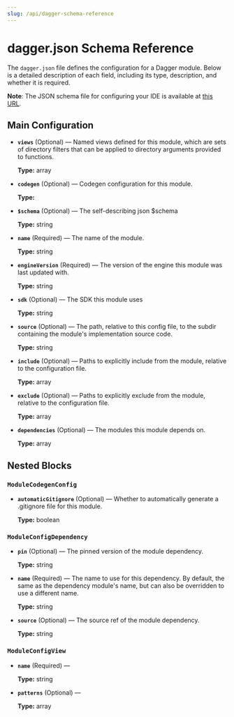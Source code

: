 ```yaml
---
slug: /api/dagger-schema-reference
---
```


# dagger.json Schema Reference

The `dagger.json` file defines the configuration for a Dagger module. Below is a detailed description of each field, including its type, description, and whether it is required.

**Note**: The JSON schema file for configuring your IDE is available at [this URL](https://docs.dagger.io/reference/dagger.schema.json).

## Main Configuration

- **`views`** (Optional) — Named views defined for this module, which are sets of directory filters that can be applied to directory arguments provided to functions.

  **Type:** array

- **`codegen`** (Optional) — Codegen configuration for this module.

  **Type:** 

- **`$schema`** (Optional) — The self-describing json $schema

  **Type:** string

- **`name`** (Required) — The name of the module.

  **Type:** string

- **`engineVersion`** (Required) — The version of the engine this module was last updated with.

  **Type:** string

- **`sdk`** (Optional) — The SDK this module uses

  **Type:** string

- **`source`** (Optional) — The path, relative to this config file, to the subdir containing the module's implementation source code.

  **Type:** string

- **`include`** (Optional) — Paths to explicitly include from the module, relative to the configuration file.

  **Type:** array

- **`exclude`** (Optional) — Paths to explicitly exclude from the module, relative to the configuration file.

  **Type:** array

- **`dependencies`** (Optional) — The modules this module depends on.

  **Type:** array

## Nested Blocks

### `ModuleCodegenConfig`

- **`automaticGitignore`** (Optional) — Whether to automatically generate a .gitignore file for this module.

  **Type:** boolean

### `ModuleConfigDependency`

- **`pin`** (Optional) — The pinned version of the module dependency.

  **Type:** string

- **`name`** (Required) — The name to use for this dependency. By default, the same as the dependency module's name, but can also be overridden to use a different name.

  **Type:** string

- **`source`** (Optional) — The source ref of the module dependency.

  **Type:** string

### `ModuleConfigView`

- **`name`** (Required) — 

  **Type:** string

- **`patterns`** (Optional) — 

  **Type:** array


